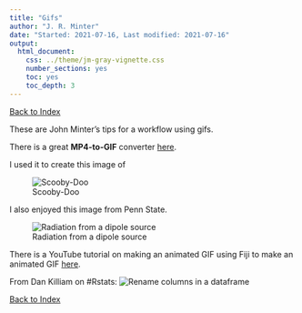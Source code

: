 ```yaml
---
title: "Gifs"
author: "J. R. Minter"
date: "Started: 2021-07-16, Last modified: 2021-07-16"
output:
  html_document:
    css: ../theme/jm-gray-vignette.css
    number_sections: yes
    toc: yes
    toc_depth: 3
---
```


[Back to Index](../README.html)

These are John Minter's tips for a workflow using gifs.


There is a great **MP4-to-GIF** converter [here](https://cloudconvert.com/mp4-to-gif).

I used it to create this image of

![Scooby-Doo](./gifs/Scooby-Doo.gif)

I also enjoyed  this image from Penn State.

![Radiation from a dipole source](./gifs/sound-field-simple-acoustic-psu.gif)


There is a YouTube tutorial on making an animated GIF using Fiji to
make an animated GIF [here](https://www.youtube.com/watch?v=bW1A1ZrktWw).

From Dan Killiam on #Rstats:
![Rename columns in a dataframe](gifs/rename-columns-of-a-data-frame.gif)



[Back to Index](../README.html)